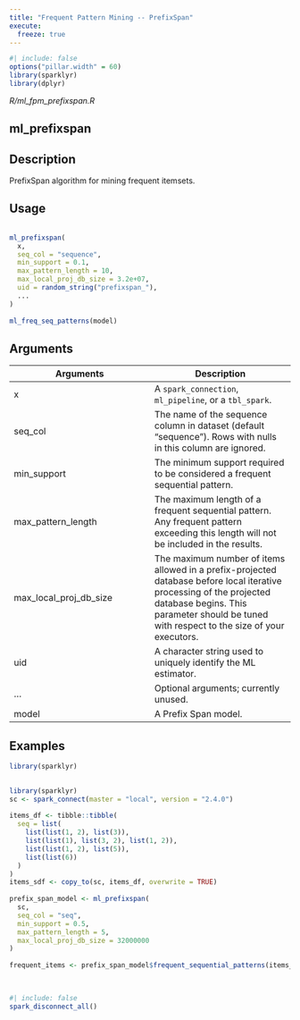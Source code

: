 ```yaml
---
title: "Frequent Pattern Mining -- PrefixSpan"
execute:
  freeze: true
---
```


```r
#| include: false
options("pillar.width" = 60)
library(sparklyr) 
library(dplyr)
```

*R/ml_fpm_prefixspan.R*

## ml_prefixspan

## Description
 PrefixSpan algorithm for mining frequent itemsets. 


## Usage
```r
 
ml_prefixspan( 
  x, 
  seq_col = "sequence", 
  min_support = 0.1, 
  max_pattern_length = 10, 
  max_local_proj_db_size = 3.2e+07, 
  uid = random_string("prefixspan_"), 
  ... 
) 
 
ml_freq_seq_patterns(model) 
```

## Arguments
|Arguments|Description|
|---|---|
| x | A `spark_connection`, `ml_pipeline`, or a `tbl_spark`. |
| seq_col | The name of the sequence column in dataset (default “sequence”). Rows with nulls in this column are ignored. |
| min_support | The minimum support required to be considered a frequent sequential pattern. |
| max_pattern_length | The maximum length of a frequent sequential pattern. Any frequent pattern exceeding this length will not be included in the results. |
| max_local_proj_db_size | The maximum number of items allowed in a prefix-projected database before local iterative processing of the projected database begins. This parameter should be tuned with respect to the size of your executors. |
| uid | A character string used to uniquely identify the ML estimator. |
| ... | Optional arguments; currently unused. |
| model | A Prefix Span model. |





## Examples
```r
library(sparklyr)
 
```
```r
 
library(sparklyr) 
sc <- spark_connect(master = "local", version = "2.4.0") 
 
items_df <- tibble::tibble( 
  seq = list( 
    list(list(1, 2), list(3)), 
    list(list(1), list(3, 2), list(1, 2)), 
    list(list(1, 2), list(5)), 
    list(list(6)) 
  ) 
) 
items_sdf <- copy_to(sc, items_df, overwrite = TRUE) 
 
prefix_span_model <- ml_prefixspan( 
  sc, 
  seq_col = "seq", 
  min_support = 0.5, 
  max_pattern_length = 5, 
  max_local_proj_db_size = 32000000 
) 
 
frequent_items <- prefix_span_model$frequent_sequential_patterns(items_sdf) %>% collect() 
 
 
```



```r
#| include: false
spark_disconnect_all()
```
